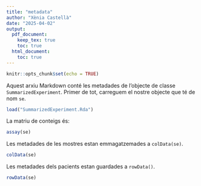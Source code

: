 ---
title: "metadata"
author: "Xènia Castellà"
date: "2025-04-02"
output: 
  pdf_document:
    keep_tex: true
    toc: true
  html_document:
    toc: true
---

```{r setup, include=FALSE}
knitr::opts_chunk$set(echo = TRUE)
```


Aquest arxiu Markdown conté les metadades de l'objecte de classe `SummarizedExperiment`. Primer de tot, carreguem el nostre objecte que té de nom `se`.

```{r}
load("SummarizedExperiment.Rda")
```

La matriu de conteigs és:

```{r}
assay(se)
```
Les metadades de les mostres estan emmagatzemades a `colData(se)`.

```{r}
colData(se)
```

Les metadades dels pacients estan guardades a `rowData()`.

```{r}
rowData(se)
```




